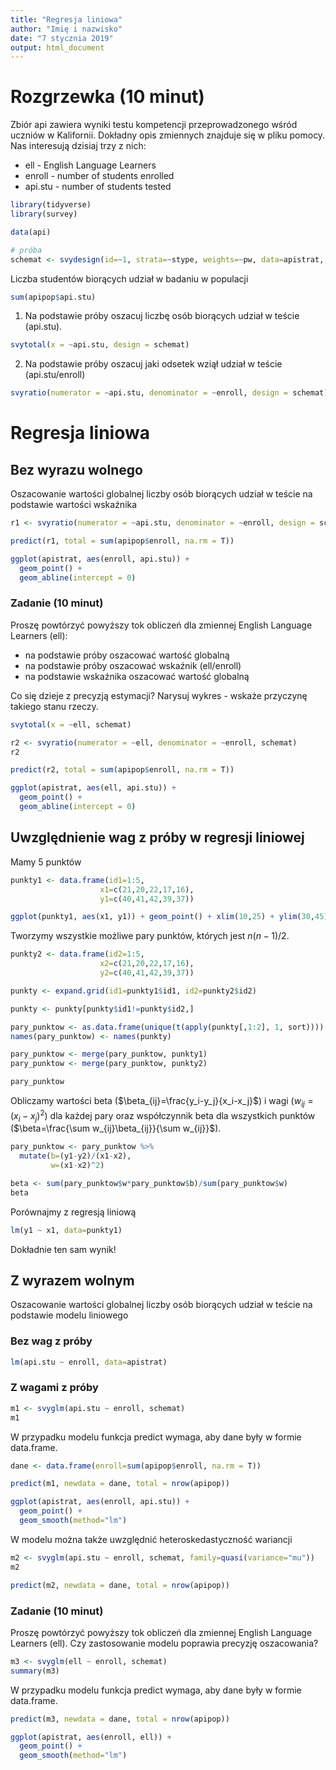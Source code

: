 ```yaml
---
title: "Regresja liniowa"
author: "Imię i nazwisko"
date: "7 stycznia 2019"
output: html_document
---
```


# Rozgrzewka (10 minut)

Zbiór api zawiera wyniki testu kompetencji przeprowadzonego wśród uczniów w Kalifornii. Dokładny opis zmiennych znajduje się w pliku pomocy. Nas interesują dzisiaj trzy z nich:

- ell - English Language Learners
- enroll - number of students enrolled
- api.stu - number of students tested

```r
library(tidyverse)
library(survey)

data(api)

# próba
schemat <- svydesign(id=~1, strata=~stype, weights=~pw, data=apistrat, fpc=~fpc)

```

Liczba studentów biorących udział w badaniu w populacji

```r
sum(apipop$api.stu)
```

1. Na podstawie próby oszacuj liczbę osób biorących udział w teście (api.stu).

```r
svytotal(x = ~api.stu, design = schemat)
```

2. Na podstawie próby oszacuj jaki odsetek wziął udział w teście (api.stu/enroll)

```r
svyratio(numerator = ~api.stu, denominator = ~enroll, design = schemat)
```

# Regresja liniowa

## Bez wyrazu wolnego

Oszacowanie wartości globalnej liczby osób biorących udział w teście na podstawie wartości wskaźnika

```r
r1 <- svyratio(numerator = ~api.stu, denominator = ~enroll, design = schemat)

predict(r1, total = sum(apipop$enroll, na.rm = T))

```

```r
ggplot(apistrat, aes(enroll, api.stu)) + 
  geom_point() +
  geom_abline(intercept = 0)
```

### Zadanie (10 minut)

Proszę powtórzyć powyższy tok obliczeń dla zmiennej English Language Learners (ell):

- na podstawie próby oszacować wartość globalną
- na podstawie próby oszacować wskaźnik (ell/enroll)
- na podstawie wskaźnika oszacować wartość globalną

Co się dzieje z precyzją estymacji? Narysuj wykres - wskaże przyczynę takiego stanu rzeczy.

```r
svytotal(x = ~ell, schemat)
```

```r
r2 <- svyratio(numerator = ~ell, denominator = ~enroll, schemat)
r2
```

```r
predict(r2, total = sum(apipop$enroll, na.rm = T))
```

```r
ggplot(apistrat, aes(ell, api.stu)) + 
  geom_point() +
  geom_abline(intercept = 0)

```

## Uwzględnienie wag z próby w regresji liniowej

Mamy 5 punktów

```r
punkty1 <- data.frame(id1=1:5,
                    x1=c(21,20,22,17,16),
                    y1=c(40,41,42,39,37))

ggplot(punkty1, aes(x1, y1)) + geom_point() + xlim(10,25) + ylim(30,45)
```

Tworzymy wszystkie możliwe pary punktów, których jest $n(n-1)/2$.

```r
punkty2 <- data.frame(id2=1:5,
                    x2=c(21,20,22,17,16),
                    y2=c(40,41,42,39,37))

punkty <- expand.grid(id1=punkty1$id1, id2=punkty2$id2)

punkty <- punkty[punkty$id1!=punkty$id2,]

pary_punktow <- as.data.frame(unique(t(apply(punkty[,1:2], 1, sort))))
names(pary_punktow) <- names(punkty)

pary_punktow <- merge(pary_punktow, punkty1)
pary_punktow <- merge(pary_punktow, punkty2)

pary_punktow

```

Obliczamy wartości beta ($\beta_{ij}=\frac{y_i-y_j}{x_i-x_j}$) i wagi ($w_{ij}=(x_i-x_j)^2$) dla każdej pary oraz współczynnik beta dla wszystkich punktów ($\beta=\frac{\sum w_{ij}\beta_{ij}}{\sum w_{ij}}$).

```r
pary_punktow <- pary_punktow %>%
  mutate(b=(y1-y2)/(x1-x2),
         w=(x1-x2)^2)

beta <- sum(pary_punktow$w*pary_punktow$b)/sum(pary_punktow$w)
beta

```

Porównajmy z regresją liniową

```r
lm(y1 ~ x1, data=punkty1)

```

Dokładnie ten sam wynik!

## Z wyrazem wolnym 

Oszacowanie wartości globalnej liczby osób biorących udział w teście na podstawie modelu liniowego

### Bez wag z próby

```r
lm(api.stu ~ enroll, data=apistrat)
```

### Z wagami z próby

```r
m1 <- svyglm(api.stu ~ enroll, schemat)
m1
```

W przypadku modelu funkcja predict wymaga, aby dane były w formie data.frame.

```r
dane <- data.frame(enroll=sum(apipop$enroll, na.rm = T))

predict(m1, newdata = dane, total = nrow(apipop))
```

```r
ggplot(apistrat, aes(enroll, api.stu)) + 
  geom_point() +
  geom_smooth(method="lm")
```

W modelu można także uwzględnić heteroskedastyczność wariancji

```r
m2 <- svyglm(api.stu ~ enroll, schemat, family=quasi(variance="mu"))
m2
```

```r
predict(m2, newdata = dane, total = nrow(apipop))
```

### Zadanie (10 minut)

Proszę powtórzyć powyższy tok obliczeń dla zmiennej English Language Learners (ell). Czy zastosowanie modelu poprawia precyzję oszacowania?

```r
m3 <- svyglm(ell ~ enroll, schemat)
summary(m3)
```

W przypadku modelu funkcja predict wymaga, aby dane były w formie data.frame.

```r
predict(m3, newdata = dane, total = nrow(apipop))
```

```r
ggplot(apistrat, aes(enroll, ell)) + 
  geom_point() +
  geom_smooth(method="lm")
```